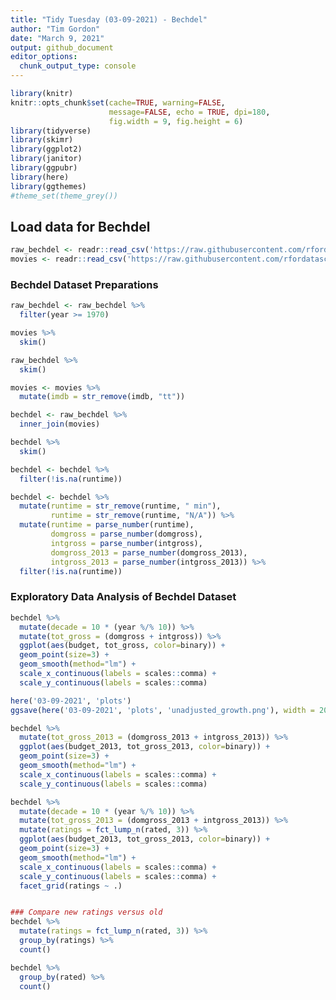 ```yaml
---
title: "Tidy Tuesday (03-09-2021) - Bechdel"
author: "Tim Gordon"
date: "March 9, 2021"
output: github_document
editor_options: 
  chunk_output_type: console
---
```


```r
library(knitr)
knitr::opts_chunk$set(cache=TRUE, warning=FALSE,
                      message=FALSE, echo = TRUE, dpi=180,
                      fig.width = 9, fig.height = 6)
library(tidyverse)
library(skimr)
library(ggplot2)
library(janitor)
library(ggpubr)
library(here)
library(ggthemes)
#theme_set(theme_grey())
```

## Load data for Bechdel

```r
raw_bechdel <- readr::read_csv('https://raw.githubusercontent.com/rfordatascience/tidytuesday/master/data/2021/2021-03-09/raw_bechdel.csv')
movies <- readr::read_csv('https://raw.githubusercontent.com/rfordatascience/tidytuesday/master/data/2021/2021-03-09/movies.csv')


```

### Bechdel Dataset Preparations

```r
raw_bechdel <- raw_bechdel %>%
  filter(year >= 1970) 

movies %>%
  skim()

raw_bechdel %>%
  skim()

movies <- movies %>%
  mutate(imdb = str_remove(imdb, "tt"))

bechdel <- raw_bechdel %>%
  inner_join(movies)

bechdel %>% 
  skim()

bechdel <- bechdel %>%
  filter(!is.na(runtime))

bechdel <- bechdel %>%
  mutate(runtime = str_remove(runtime, " min"),
         runtime = str_remove(runtime, "N/A")) %>%
  mutate(runtime = parse_number(runtime),
         domgross = parse_number(domgross),
         intgross = parse_number(intgross),
         domgross_2013 = parse_number(domgross_2013),
         intgross_2013 = parse_number(intgross_2013)) %>%
  filter(!is.na(runtime))
```


### Exploratory Data Analysis of Bechdel Dataset

```r

bechdel %>% 
  mutate(decade = 10 * (year %/% 10)) %>%
  mutate(tot_gross = (domgross + intgross)) %>%
  ggplot(aes(budget, tot_gross, color=binary)) +
  geom_point(size=3) +
  geom_smooth(method="lm") +
  scale_x_continuous(labels = scales::comma) +
  scale_y_continuous(labels = scales::comma)

here('03-09-2021', 'plots')
ggsave(here('03-09-2021', 'plots', 'unadjusted_growth.png'), width = 20, height=20)

bechdel %>% 
  mutate(tot_gross_2013 = (domgross_2013 + intgross_2013)) %>%
  ggplot(aes(budget_2013, tot_gross_2013, color=binary)) +
  geom_point(size=3) +
  geom_smooth(method="lm") +
  scale_x_continuous(labels = scales::comma) +
  scale_y_continuous(labels = scales::comma) 

bechdel %>% 
  mutate(decade = 10 * (year %/% 10)) %>%
  mutate(tot_gross_2013 = (domgross_2013 + intgross_2013)) %>%
  mutate(ratings = fct_lump_n(rated, 3)) %>%
  ggplot(aes(budget_2013, tot_gross_2013, color=binary)) +
  geom_point(size=3) +
  geom_smooth(method="lm") +
  scale_x_continuous(labels = scales::comma) +
  scale_y_continuous(labels = scales::comma) +
  facet_grid(ratings ~ .)


### Compare new ratings versus old
bechdel %>%
  mutate(ratings = fct_lump_n(rated, 3)) %>%
  group_by(ratings) %>%
  count()

bechdel %>%
  group_by(rated) %>%
  count()
```


